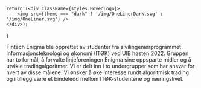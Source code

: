 
<!--- Lager en React Komponent for Logoen og bestemmer bildeegenskapene i ./css/omFE.modules.css filen --->
    return (<div className={styles.HovedLogo}>
        <img src={theme === "dark" ? '/img/OneLinerDark.svg' : '/img/OneLiner.svg'} />
    </div>);
}


<HovedLogo theme={theme}></HovedLogo>

Fintech Enigma ble opprettet av studenter fra sivilingeniørprogrammet Informasjonsteknologi og økonomi (ITØK) ved UIB høsten 2022. 
Gruppen har to formål; å forvalte linjeforeningen Enigma sine oppsparte midler og å utvikle tradingalgoritmer. Vi er delt inn i to undergrupper som har ansvar for hvert av disse målene. 
Vi ønsker å øke interesse rundt algoritmisk trading og i tillegg være et bindeledd mellom ITØK-studentene og næringslivet.
